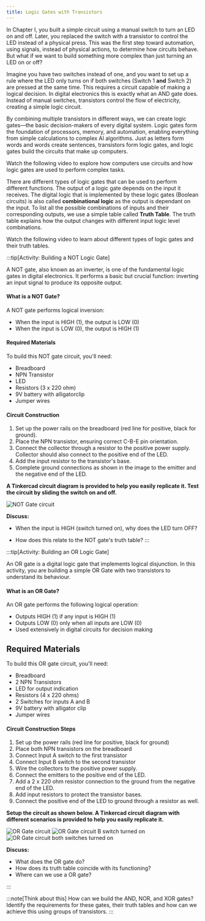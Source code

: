 ```yaml
---
title: Logic Gates with Transistors
---
```



In Chapter I, you built a simple circuit using a manual switch to turn an LED on and off. Later, you replaced the switch with a transistor to control the LED instead of a physical press. This was the first step toward automation, using signals, instead of physical actions, to determine how circuits behave. But what if we want to build something more complex than just turning an LED on or off?

Imagine you have two switches instead of one, and you want to set up a rule where the LED only turns on if both switches (Switch 1 **and** Switch 2) are pressed at the same time. This requires a circuit capable of making a logical decision. In digital electronics this is exactly what an AND gate does. Instead of manual switches, transistors control the flow of electricity, creating a simple logic circuit.

By combining multiple transistors in different ways, we can create logic gates—the basic decision-makers of every digital system. Logic gates form the foundation of processors, memory, and automation, enabling everything from simple calculations to complex AI algorithms. Just as letters form words and words create sentences, transistors form logic gates, and logic gates build the circuits that make up computers.

Watch the following video to explore how computers use circuits and how logic gates are used to perform complex tasks.

<div class='not-content'>
  <YouTube id='ZoqMiFKspAA' params='fs=1&modestbranding=1&rel=0&autoplay=1' />
</div>

There are different types of logic gates that can be used to perform different functions. The output of a logic gate depends on the input it receives. The digital logic that is implemented by these logic gates (Boolean circuits) is also called **combinational logic** as the output is dependant on the input. To list all the possible combinations of inputs and their corresponding outputs, we use a simple table called **Truth Table**.
The truth table explains how the output changes with different input logic level combinations.

Watch the following video to learn about different types of logic gates and their truth tables.

<div class='not-content'>
  <YouTube id='INEtYZqtjTo' params='fs=1&modestbranding=1&rel=0&autoplay=1' />
</div>

:::tip[Activity: Building a NOT Logic Gate]

A NOT gate, also known as an inverter, is one of the fundamental logic gates in digital electronics. It performs a basic but crucial function: inverting an input signal to produce its opposite output.

#### What is a NOT Gate?

A NOT gate performs logical inversion:

- When the input is HIGH (1), the output is LOW (0)
- When the input is LOW (0), the output is HIGH (1)

#### Required Materials

To build this NOT gate circuit, you'll need:

- Breadboard
- NPN Transistor
- LED
- Resistors (3 x 220 ohm)
- 9V battery with alligatorclip
- Jumper wires

#### Circuit Construction

1. Set up the power rails on the breadboard (red line for positive, black for ground).
2. Place the NPN transistor, ensuring correct C-B-E pin orientation.
3. Connect the collector through a resistor to the positive power supply. Collector should also connect to the positive end of the LED.
4. Add the input resistor to the transistor's base.
5. Complete ground connections as shown in the image to the emitter and the negative end of the LED.

**A Tinkercad circuit diagram is provided to help you easily replicate it. Test the circuit by sliding the switch on and off.**

![NOT Gate circuit](../1-logic-gates/images/NOT-gate-tinkercad.png)

**Discuss:**

- When the input is HIGH (switch turned on), why does the LED turn OFF?

- How does this relate to the NOT gate's truth table?
:::

:::tip[Activity: Building an OR Logic Gate]

An OR gate is a digital logic gate that implements logical disjunction. In this activity, you are building a simple OR Gate with two transistors to understand its behaviour.

#### What is an OR Gate?

An OR gate performs the following logical operation:
* Outputs HIGH (1) if any input is HIGH (1)
* Outputs LOW (0) only when all inputs are LOW (0)
* Used extensively in digital circuits for decision making

## Required Materials

To build this OR gate circuit, you'll need:
* Breadboard
* 2 NPN Transistors
* LED for output indication
* Resistors (4 x 220 ohms)
* 2 Switches for inputs A and B
* 9V battery with alligator clip
* Jumper wires

#### Circuit Construction Steps

1. Set up the power rails (red line for positive, black for ground)
2. Place both NPN transistors on the breadboard
3. Connect Input A switch to the first transistor
4. Connect Input B switch to the second transistor
5. Wire the collectors to the positive power supply.
5. Connect the emitters to the positive end of the LED.
6. Add a 2 x 220 ohm resistor connection to the ground from the negative end of the LED.
7. Add input resistors to protect the transistor bases.
8. Connect the positive end of the LED to ground through a resistor as well.

**Setup the circuit as shown below. A Tinkercad circuit diagram with different scenarios is provided to help you easily replicate it.**

![OR Gate circuit](../1-logic-gates/images/OR-gate.png)
![OR Gate circuit B switch turned on](../1-logic-gates/images/OR-gate-b-on.png)
![OR Gate circuit both switches turned on](../1-logic-gates/images/OR-gate-both-on.png)

**Discuss:**

* What does the OR gate do? 
* How does its truth table coincide with its functioning? 
* Where can we use a OR gate?

:::

:::note[Think about this]
How can we build the AND, NOR, and XOR gates? Identify the requirements for these gates, their truth tables and how can we achieve this using groups of transistors.
:::
